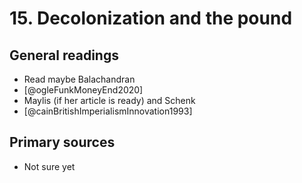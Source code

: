 # 15. Decolonization and the pound

## General readings

+ Read maybe Balachandran
+ [@ogleFunkMoneyEnd2020]
+ Maylis (if her article is ready) and Schenk
+ [@cainBritishImperialismInnovation1993]

## Primary sources

+ Not sure yet
